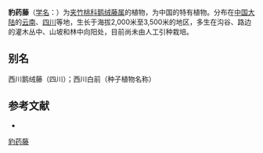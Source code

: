 {{Speciesbox
| name = 豹药藤
| status = 
| status_system = 
| image =
| genus = Cynanchum
| species = decipiens
| authority = Schneid.
}}

'''豹药藤'''（[[学名|学名]]：{{lang|la|''Cynanchum decipiens''}}）为[[夹竹桃科|夹竹桃科]][[鹅绒藤属|鹅绒藤属]]的植物，为中国的特有植物。分布在[[中国大陆|中国大陆]]的[[云南|云南]]、[[四川|四川]]等地，生长于海拔2,000米至3,500米的地区，多生在沟谷、路边的灌木丛中、山坡和林中向阳处，目前尚未由人工引种栽培。

== 别名 ==
西川鹅绒藤（四川）；西川白前（种子植物名称）

== 参考文献 ==
<div class="references-small">
* {{cite web| url =http://www.bioinfo.cn/db05/KmzwSpecies.php?action=view&id=1622| title =豹药藤| work =《中国高等植物数据库全库》| publisher =中国科学院微生物研究所| author =昆明植物研究所| accessdate =2009-02-22}}{{dead link|date=2018年4月 |bot=InternetArchiveBot |fix-attempted=yes }}
</div>
{{Taxonbar|from=Q15225597}}

[[Category:鹅绒藤属|豹药藤]]


{{植物小作品}}